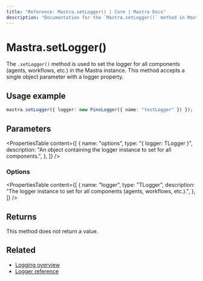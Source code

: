 ```yaml
---
title: "Reference: Mastra.setLogger() | Core | Mastra Docs"
description: "Documentation for the `Mastra.setLogger()` method in Mastra, which sets the logger for all components (agents, workflows, etc.)."
---
```


# Mastra.setLogger()

The `.setLogger()` method is used to set the logger for all components (agents, workflows, etc.) in the Mastra instance. This method accepts a single object parameter with a logger property.

## Usage example

```typescript copy
mastra.setLogger({ logger: new PinoLogger({ name: "testLogger" }) });
```

## Parameters

<PropertiesTable
  content={[
    {
      name: "options",
      type: "{ logger: TLogger }",
      description: "An object containing the logger instance to set for all components.",
    },
  ]}
/>

### Options

<PropertiesTable
  content={[
    {
      name: "logger",
      type: "TLogger",
      description: "The logger instance to set for all components (agents, workflows, etc.).",
    },
  ]}
/>

## Returns

This method does not return a value.

## Related

- [Logging overview](/observability/logging)
- [Logger reference](/reference/observability/logger)
